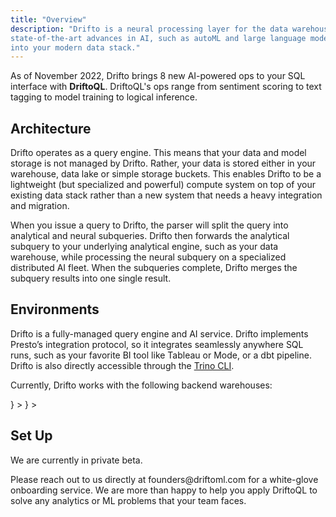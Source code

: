 ```yaml
---
title: "Overview"
description: "Drifto is a neural processing layer for the data warehouse. We bring
state-of-the-art advances in AI, such as autoML and large language models (LLMs)
into your modern data stack."
---
```


As of November 2022, Drifto brings 8 new AI-powered ops to your SQL interface with **DriftoQL**. DriftoQL's ops range from sentiment scoring to text tagging to model training to logical inference.

## Architecture

Drifto operates as a query engine. This means that your data and model storage
is not managed by Drifto. Rather, your data is stored either in your warehouse,
data lake or simple storage buckets. This enables Drifto to be a lightweight 
(but specialized and powerful) compute system on top of your existing data stack 
rather than a new system that needs a heavy integration and migration.

When you issue a query to Drifto, the parser will split the query into
analytical and neural subqueries. Drifto then forwards the analytical subquery
to your underlying analytical engine, such as your data warehouse, while
processing the neural subquery on a specialized distributed AI fleet. When the
subqueries complete, Drifto merges the subquery results into one single
result.

## Environments

Drifto is a fully-managed query engine and AI service. Drifto implements Presto’s
integration protocol, so it integrates seamlessly anywhere SQL runs, such as
your favorite BI tool like Tableau or Mode, or a dbt pipeline. 
Drifto is also directly accessible through the [Trino CLI](https://trino.io/docs/current/client/cli.html).

Currently, Drifto works with the following backend warehouses:

<CardGroup>
  <Card
    title="BigQuery"
    icon={
      <svg
        class="h-7 w-7"
        xmlns="http://www.w3.org/2000/svg"
        width="64"
        height="64"
        viewBox="0 0 64 64"
      >
        <path
          d="M14.48 58.196L.558 34.082c-.744-1.288-.744-2.876 0-4.164L14.48 5.805c.743-1.287 2.115-2.08 3.6-2.082h27.857c1.48.007 2.845.8 3.585 2.082l13.92 24.113c.744 1.288.744 2.876 0 4.164L49.52 58.196c-.743 1.287-2.115 2.08-3.6 2.082H18.07c-1.483-.005-2.85-.798-3.593-2.082z"
          fill="#4386fa"
        />
        <path
          d="M40.697 24.235s3.87 9.283-1.406 14.545-14.883 1.894-14.883 1.894L43.95 60.27h1.984c1.486-.002 2.858-.796 3.6-2.082L58.75 42.23z"
          opacity=".1"
        />
        <path
          d="M45.267 43.23L41 38.953a.67.67 0 0 0-.158-.12 11.63 11.63 0 1 0-2.032 2.037.67.67 0 0 0 .113.15l4.277 4.277a.67.67 0 0 0 .947 0l1.12-1.12a.67.67 0 0 0 0-.947zM31.64 40.464a8.75 8.75 0 1 1 8.749-8.749 8.75 8.75 0 0 1-8.749 8.749zm-5.593-9.216v3.616c.557.983 1.363 1.803 2.338 2.375v-6.013zm4.375-2.998v9.772a6.45 6.45 0 0 0 2.338 0V28.25zm6.764 6.606v-2.142H34.85v4.5a6.43 6.43 0 0 0 2.338-2.368z"
          fill="#fff"
        />
      </svg>
    }
  ></Card>
  <Card
    title="Snowflake"
    icon={
      <svg
        class="h-7 w-7"
        viewBox="0 0 125 122"
        fill="none"
        xmlns="http://www.w3.org/2000/svg"
      >
        <path
          fill-rule="evenodd"
          clip-rule="evenodd"
          d="M41.7447 63.2298C42.0093 62.4201 42.1194 61.586 42.0996 60.7623C42.0689 60.1658 41.9894 59.5702 41.8151 58.9737C41.2905 57.122 40.048 55.4677 38.1861 54.4248L11.7045 39.5708C7.96616 37.4805 3.20025 38.7235 1.05478 42.3497C-1.11146 45.9706 0.166248 50.595 3.90457 52.6906L18.7026 61.0044L3.90457 69.2954C0.166248 71.3944 -1.10695 76.0197 1.05478 79.6556C3.20025 83.2722 7.96616 84.509 11.7045 82.4187L38.1861 67.5551C39.9731 66.556 41.1858 64.9894 41.7447 63.2298ZM48.9315 77.1495C47.41 77.0232 45.828 77.3337 44.4049 78.139L17.9034 92.9833C14.175 95.078 12.9018 99.727 15.0536 103.354C17.2153 106.971 21.9767 108.217 25.6997 106.113L40.5474 97.7928V114.418C40.5474 118.606 44.0356 122 48.3527 122C52.6491 122 56.1481 118.606 56.1481 114.418V84.6976C56.1481 80.7073 52.9642 77.4302 48.9315 77.1495ZM76.0714 44.8496C77.5884 44.9715 79.1659 44.6566 80.589 43.861L107.085 29.0027C110.819 26.9071 112.086 22.2774 109.939 18.6407C107.788 15.0206 103.022 13.7786 99.2941 15.8724L84.4564 24.2019V7.57171C84.4564 3.39464 80.9682 0 76.6511 0C72.3339 0 68.8548 3.39464 68.8548 7.57171V37.2919C68.8548 41.2778 72.0296 44.5601 76.0714 44.8496ZM17.9034 29.0027L44.4049 43.861C45.828 44.6566 47.41 44.9715 48.9315 44.8496C52.9642 44.5601 56.1481 41.2778 56.1481 37.2919V7.57171C56.1481 3.39464 52.6491 0 48.3527 0C44.0356 0 40.5474 3.39464 40.5474 7.57171V24.2019L25.6997 15.8724C21.9767 13.7786 17.2153 15.0206 15.0536 18.6407C12.9018 22.2774 14.175 26.9071 17.9034 29.0027ZM67.7071 60.9421C67.7071 60.5105 67.438 59.9088 67.1238 59.5895L63.9345 56.5054C63.6202 56.201 63.0008 55.9484 62.5556 55.9484H62.4319C61.9876 55.9484 61.3691 56.201 61.0594 56.5054L57.8701 59.5895C57.5504 59.9088 57.3057 60.5105 57.3057 60.9421V61.0632C57.3057 61.4895 57.5504 62.0859 57.8701 62.3965L61.0594 65.4893C61.3736 65.7946 61.9876 66.0464 62.4319 66.0464H62.5556C63.0008 66.0464 63.6202 65.7946 63.9345 65.4893L67.1238 62.3965C67.438 62.0859 67.7071 61.4895 67.7071 61.0632V60.9421ZM76.5111 63.9087L65.4966 74.5952C65.1815 74.9093 64.5729 75.1663 64.1141 75.1663H63.315H61.6878H60.8752C60.43 75.1663 59.8115 74.9093 59.4918 74.5952L48.4827 63.9087C48.1676 63.6078 47.9129 63.0026 47.9129 62.5754V61.7851V60.2044V59.4246C47.9129 58.9878 48.1676 58.3817 48.4827 58.0764L59.4918 47.3907C59.8115 47.0758 60.43 46.8285 60.8752 46.8285H61.6878H63.315H64.1141C64.5629 46.8285 65.1815 47.0758 65.4966 47.3907L76.5111 58.0764C76.8253 58.3817 77.08 58.9878 77.08 59.4246V60.2044V61.7851V62.5754C77.08 63.0026 76.8253 63.6078 76.5111 63.9087ZM107.085 92.9833L80.589 78.139C79.1659 77.3337 77.5884 77.0232 76.0714 77.1495C72.0296 77.4302 68.8548 80.7073 68.8548 84.6976V114.418C68.8548 118.606 72.3339 122 76.6511 122C80.9682 122 84.4564 118.606 84.4564 114.418V97.7928L99.2941 106.113C103.022 108.217 107.788 106.971 109.939 103.354C112.086 99.727 110.819 95.078 107.085 92.9833ZM121.095 52.6906L106.296 61.0044L121.095 69.2954C124.832 71.3944 126.11 76.0197 123.949 79.6556C121.793 83.2722 117.022 84.509 113.298 82.4187L86.7969 67.5551C85.0298 66.556 83.8026 64.9894 83.2581 63.2298C82.999 62.4201 82.8789 61.586 82.9087 60.7623C82.924 60.1658 83.0134 59.5702 83.1832 58.9737C83.7132 57.122 84.9557 55.4686 86.7969 54.4248L113.298 39.5708C117.022 37.4805 121.793 38.7235 123.949 42.3497C126.11 45.9706 124.832 50.595 121.095 52.6906Z"
          fill="#29B5E8"
        />
      </svg>
    }
  ></Card>
</CardGroup>

## Set Up

We are currently in private beta.

<Card title="Contact Us" icon="envelope" href="mailto:founders@driftoml.com">
  Please reach out to us directly at founders@driftoml.com for a white-glove
  onboarding service. We are more than happy to help you apply DriftoQL to
  solve any analytics or ML problems that your team faces.
</Card>
